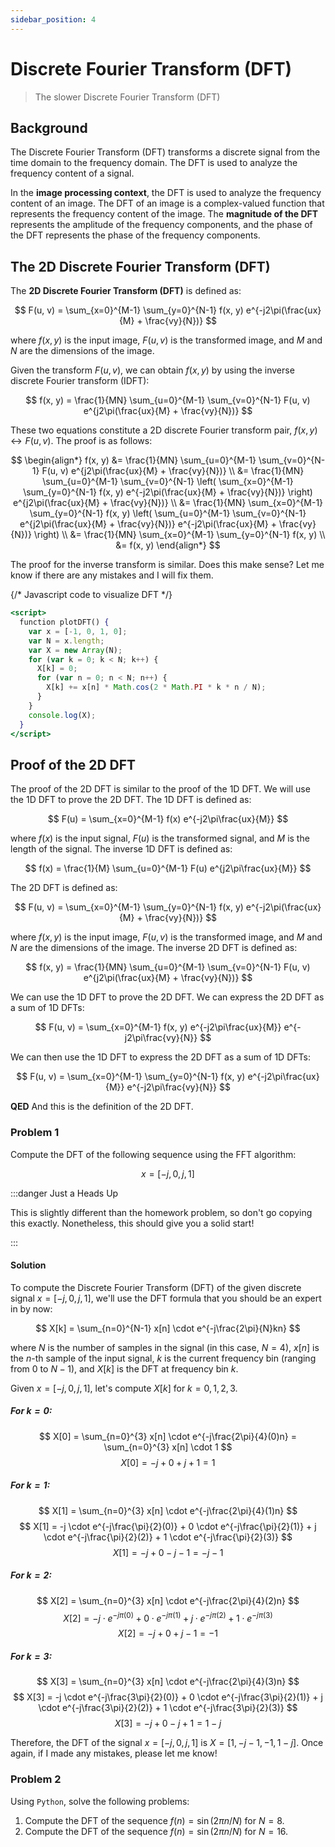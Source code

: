 ```yaml
---
sidebar_position: 4
---
```


# Discrete Fourier Transform (DFT)

> The slower Discrete Fourier Transform (DFT) 

## Background

The Discrete Fourier Transform (DFT) transforms a discrete signal from the time domain to the frequency domain. The DFT is used to analyze the frequency content of a signal. 

In the **image processing context**, the DFT is used to analyze the frequency content of an image. The DFT of an image is a complex-valued function that represents the frequency content of the image. The **magnitude of the DFT** represents the amplitude of the frequency components, and the phase of the DFT represents the phase of the frequency components.

## The 2D Discrete Fourier Transform (DFT) 

The **2D Discrete Fourier Transform (DFT)** is defined as:

$$
F(u, v) = \sum_{x=0}^{M-1} \sum_{y=0}^{N-1} f(x, y) e^{-j2\pi(\frac{ux}{M} + \frac{vy}{N})}
$$

where $f(x, y)$ is the input image, $F(u, v)$ is the transformed image, and $M$ and $N$ are the dimensions of the image.

Given the transform $F(u,v)$, we can obtain $f(x,y)$ by using the inverse discrete Fourier transform (IDFT):

$$
f(x, y) = \frac{1}{MN} \sum_{u=0}^{M-1} \sum_{v=0}^{N-1} F(u, v) e^{j2\pi(\frac{ux}{M} + \frac{vy}{N})}
$$

These two equations constitute a 2D discrete Fourier transform pair, $f(x, y) \leftrightarrow F(u, v)$. The proof is as follows:

$$
\begin{align*}
f(x, y) &= \frac{1}{MN} \sum_{u=0}^{M-1} \sum_{v=0}^{N-1} F(u, v) e^{j2\pi(\frac{ux}{M} + \frac{vy}{N})} \\
&= \frac{1}{MN} \sum_{u=0}^{M-1} \sum_{v=0}^{N-1} \left( \sum_{x=0}^{M-1} \sum_{y=0}^{N-1} f(x, y) e^{-j2\pi(\frac{ux}{M} + \frac{vy}{N})} \right) e^{j2\pi(\frac{ux}{M} + \frac{vy}{N})} \\
&= \frac{1}{MN} \sum_{x=0}^{M-1} \sum_{y=0}^{N-1} f(x, y) \left( \sum_{u=0}^{M-1} \sum_{v=0}^{N-1} e^{j2\pi(\frac{ux}{M} + \frac{vy}{N})} e^{-j2\pi(\frac{ux}{M} + \frac{vy}{N})} \right) \\
&= \frac{1}{MN} \sum_{x=0}^{M-1} \sum_{y=0}^{N-1} f(x, y) \\
&= f(x, y)
\end{align*}
$$

The proof for the inverse transform is similar. Does this make sense? Let me know if there are any mistakes and I will fix them.

{/* Javascript code to visualize DFT */}
```jsx
<script>
  function plotDFT() {
    var x = [-1, 0, 1, 0];
    var N = x.length;
    var X = new Array(N);
    for (var k = 0; k < N; k++) {
      X[k] = 0;
      for (var n = 0; n < N; n++) {
        X[k] += x[n] * Math.cos(2 * Math.PI * k * n / N);
      }
    }
    console.log(X);
  }
</script>
```


## Proof of the 2D DFT

The proof of the 2D DFT is similar to the proof of the 1D DFT. We will use the 1D DFT to prove the 2D DFT. The 1D DFT is defined as:

$$
F(u) = \sum_{x=0}^{M-1} f(x) e^{-j2\pi\frac{ux}{M}}
$$

where $f(x)$ is the input signal, $F(u)$ is the transformed signal, and $M$ is the length of the signal. The inverse 1D DFT is defined as:

$$
f(x) = \frac{1}{M} \sum_{u=0}^{M-1} F(u) e^{j2\pi\frac{ux}{M}}
$$

The 2D DFT is defined as:

$$
F(u, v) = \sum_{x=0}^{M-1} \sum_{y=0}^{N-1} f(x, y) e^{-j2\pi(\frac{ux}{M} + \frac{vy}{N})}
$$

where $f(x, y)$ is the input image, $F(u, v)$ is the transformed image, and $M$ and $N$ are the dimensions of the image. The inverse 2D DFT is defined as:

$$
f(x, y) = \frac{1}{MN} \sum_{u=0}^{M-1} \sum_{v=0}^{N-1} F(u, v) e^{j2\pi(\frac{ux}{M} + \frac{vy}{N})}
$$

We can use the 1D DFT to prove the 2D DFT. We can express the 2D DFT as a sum of 1D DFTs:

$$
F(u, v) = \sum_{x=0}^{M-1} f(x, y) e^{-j2\pi\frac{ux}{M}} e^{-j2\pi\frac{vy}{N}}
$$

We can then use the 1D DFT to express the 2D DFT as a sum of 1D DFTs:

$$
F(u, v) = \sum_{x=0}^{M-1} \sum_{y=0}^{N-1} f(x, y) e^{-j2\pi\frac{ux}{M}} e^{-j2\pi\frac{vy}{N}}
$$

**QED** And this is the definition of the 2D DFT.



### Problem 1

Compute the DFT of the following sequence using the FFT algorithm:

$$
x = [-j, 0, j, 1]
$$

:::danger Just a Heads Up

This is slightly different than the homework problem, so don't go copying this exactly. Nonetheless, this should give you a solid start!

:::


#### Solution

To compute the Discrete Fourier Transform (DFT) of the given discrete signal $x = [-j, 0, j, 1]$, we'll use the DFT formula that you should be an expert in by now:

$$
X[k] = \sum_{n=0}^{N-1} x[n] \cdot e^{-j\frac{2\pi}{N}kn}
$$

where $N$ is the number of samples in the signal (in this case, $N=4$), $x[n]$ is the $n$-th sample of the input signal, $k$ is the current frequency bin (ranging from 0 to $N-1$), and $X[k]$ is the DFT at frequency bin $k$.

Given $x = [-j, 0, j, 1]$, let's compute $X[k]$ for $k = 0, 1, 2, 3$.

##### For $k=0$:

$$
X[0] = \sum_{n=0}^{3} x[n] \cdot e^{-j\frac{2\pi}{4}(0)n} = \sum_{n=0}^{3} x[n] \cdot 1
$$
$$
X[0] = -j + 0 + j + 1 = 1
$$

##### For $k=1$:

$$
X[1] = \sum_{n=0}^{3} x[n] \cdot e^{-j\frac{2\pi}{4}(1)n}
$$
$$
X[1] = -j \cdot e^{-j\frac{\pi}{2}(0)} + 0 \cdot e^{-j\frac{\pi}{2}(1)} + j \cdot e^{-j\frac{\pi}{2}(2)} + 1 \cdot e^{-j\frac{\pi}{2}(3)}
$$
$$
X[1] = -j + 0 - j - 1 = -j - 1
$$

##### For $k=2$:

$$
X[2] = \sum_{n=0}^{3} x[n] \cdot e^{-j\frac{2\pi}{4}(2)n}
$$
$$
X[2] = -j \cdot e^{-j\pi(0)} + 0 \cdot e^{-j\pi(1)} + j \cdot e^{-j\pi(2)} + 1 \cdot e^{-j\pi(3)}
$$
$$
X[2] = -j + 0 + j - 1 = -1
$$

##### For $k=3$:

$$
X[3] = \sum_{n=0}^{3} x[n] \cdot e^{-j\frac{2\pi}{4}(3)n}
$$
$$
X[3] = -j \cdot e^{-j\frac{3\pi}{2}(0)} + 0 \cdot e^{-j\frac{3\pi}{2}(1)} + j \cdot e^{-j\frac{3\pi}{2}(2)} + 1 \cdot e^{-j\frac{3\pi}{2}(3)}
$$
$$
X[3] = -j + 0 - j + 1 = 1 - j
$$

Therefore, the DFT of the signal $x = [-j, 0, j, 1]$ is $X = [1, -j - 1, -1, 1 - j]$. Once again, if I made any mistakes, please let me know! 


### Problem 2

Using `Python`, solve the following problems:

1. Compute the DFT of the sequence $f(n) = \sin(2\pi n/N)$ for $N = 8$.
2. Compute the DFT of the sequence $f(n) = \sin(2\pi n/N)$ for $N = 16$. 